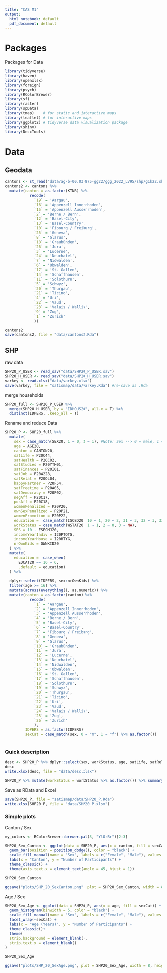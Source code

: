 ```yaml
---
title: "CAS M1"
output:
  html_notebook: default
  pdf_document: default
---
```


# Packages

Packages for Data
```r
library(tidyverse)
library(haven)
library(openxlsx)
library(foreign)
library(psych)
library(RColorBrewer)
library(sf)
library(raster)
library(spData)
library(tmap)    # for static and interactive maps
library(leaflet) # for interactive maps
library(ggplot2) # tidyverse data visualization package
library(shiny)
library(DescTools)
```

# Data

## Geodata

```r
cantons <- st_read("data/ag-b-00.03-875-gg22/ggg_2022_LV95/shp/g1k22.shp")
cantons2 <- cantons %>% 
  mutate(canton = as.factor(KTNR) %>% 
           recode(
             `19` = 'Aargau',
             `16` = 'Appenzell Innerrhoden',
             `15` = 'Appenzell Ausserrhoden',
             `2` = 'Berne / Bern',
             `12` = 'Basel-City',
             `13` = 'Basel-Country',
             `10` = 'Fibourg / Freiburg',
             `25` = 'Geneva',
             `8` = 'Glarus',
             `18` = 'Graubünden',
             `26` = 'Jura',
             `3` = 'Lucerne',
             `24` = 'Neuchatel',
             `7` = 'Nidwalden',
             `6` = 'Obwalden',
             `17` = 'St. Gallen',
             `14` = 'Schaffhausen',
             `11` = 'Solothurn',
             `5` = 'Schwyz',
             `20` = 'Thurgau',
             `21` = 'Ticino',
             `4` = 'Uri',
             `22` = 'Vaud',
             `23` = 'Valais / Wallis',
             `9` = 'Zug',
             `1` = 'Zurich'
             ))

cantons2
save(cantons2, file = "data/cantons2.Rda")
```

## SHP

raw data
```r
SHP20_P_USER <- read_sav("data/SHP20_P_USER.sav")
SHP20_H_USER <- read_sav("data/SHP20_H_USER.sav")
varkey <- read.xlsx("data/varkey.xlsx")
save(varkey, file = "satismap/data/varkey.Rda") #re-save as .Rda
```

merge households
```r
SHP20_full <- SHP20_P_USER %>% 
  merge(SHP20_H_USER, by = "IDHOUS20", all.x = T) %>% 
  distinct(IDPERS, .keep_all = T)
```

Rename and reduce Data
```r
SHP20_P <- SHP20_full %>% 
  mutate(
    sex = case_match(SEX20, 1 ~ 0, 2 ~ 1), #Note: Sex --> 0 = male, 1 = female
    age = AGE20,
    canton = CANTON20,
    satLife = P20C44,
    satHealth = P20C02,
    satStudies = P20YTH01,
    satFinances = P20I01,
    satJob = P20W228,
    satRelat = P20QL04,
    happyPartner = P20F54,
    satFreetime = P20A05,
    satDemocracy = P20P02,
    negAff = P20C17,
    posAff = P20C18,
    womenPenalized = P20P20,
    ownSexPenalized = P20P21,
    womenPromotion = P20P22,
    education =  case_match(ISCED20, 10 ~ 1, 20 ~ 2, 31 ~ 3, 32 ~ 3, 33 ~ 3, 41 ~ 4, 51 ~ 5, 51 ~ 5), #simplify education coding
    workStatus = case_match(WSTAT20, 1 ~ 1, 2 ~ 0, 3 ~ NA), 
    SES = 10 - ESECMJ20,
    incomeYearIndiv = I20PTOTG,
    incomeYearHouse = I20HTYG,
    nrOwnKids = OWNKID20
  ) %>% 
  mutate(
    education =  case_when(
      EDCAT20 == 16 ~ 6,
      .default = education)
  ) %>% 
  
  dplyr::select(IDPERS, sex:nrOwnKids) %>% 
  filter(age >= 16) %>% 
  mutate(across(everything(), as.numeric)) %>% 
  mutate(canton = as.factor(canton) %>% 
           recode(
             `1` = 'Aargau',
             `2` = 'Appenzell Innerrhoden',
             `3` = 'Appenzell Ausserrhoden',
             `4` = 'Berne / Bern',
             `5` = 'Basel-City',
             `6` = 'Basel-Country',
             `7` = 'Fibourg / Freiburg',
             `8` = 'Geneva',
             `9` = 'Glarus',
             `10` = 'Graubünden',
             `11` = 'Jura',
             `12` = 'Lucerne',
             `13` = 'Neuchatel',
             `14` = 'Nidwalden',
             `15` = 'Obwalden',
             `16` = 'St. Gallen',
             `17` = 'Schaffhausen',
             `18` = 'Solothurn',
             `19` = 'Schwyz',
             `20` = 'Thurgau',
             `21` = 'Ticino',
             `22` = 'Uri',
             `23` = 'Vaud',
             `24` = 'Valais / Wallis',
             `25` = 'Zug',
             `26` = 'Zurich'
             ),
         IDPERS = as.factor(IDPERS),
         sexCat = case_match(sex, 0 ~ "m", 1 ~ "f") %>% as.factor())
  
```

### Quick description

```r
desc <- SHP20_P %>% dplyr::select(sex, workStatus, age, satLife, satRelat, happyPartner, satHealth, satStudies, satFinances, satJob, satFreetime, satDemocracy, negAff, posAff, womenPenalized, ownSexPenalized, womenPromotion, education, SES, incomeYearIndiv, incomeYearHouse, nrOwnKids) %>%  describe() %>% round(2)
desc
write.xlsx(desc, file = "data/desc.xlsx")
```

```r
SHP20_P %>% mutate(workStatus = workStatus %>% as.factor()) %>% summary()
```

Save as RData and Excel
```r
save(SHP20_P, file = "satismap/data/SHP20_P.Rda")
write.xlsx(SHP20_P, file = "data/SHP20_P.xlsx")
```


### Simple plots

Canton / Sex 
```r
my_colors <- RColorBrewer::brewer.pal(3, "YlOrBr")[2:3]

SHP20_Sex_Canton <- ggplot(data = SHP20_P, aes(x = canton, fill = sexCat)) +
  geom_bar(position = position_dodge(), color = "black") +
  scale_fill_manual(name = "Sex", labels = c("Female", "Male"), values = my_colors) +
  labs(x = "Canton", y = "Number of Participants") +
  theme_classic() +
  theme(axis.text.x = element_text(angle = 45, hjust = 1))

SHP20_Sex_Canton

ggsave("plots/SHP_20_SexCanton.png", plot = SHP20_Sex_Canton, width = 8, height = 5)
```

Age / Sex
```r
SHP20_Sex_Age <- ggplot(data = SHP20_P, aes(x = age, fill = sexCat)) +
  geom_histogram(binwidth = 5, color = "black") +
  scale_fill_manual(name = "Sex", labels = c("Female", "Male"), values = my_colors) +
  facet_wrap(~sexCat) +
  labs(x = "Age (Years)", y = "Number of Participants") +
  theme_classic()+
  theme(
  strip.background = element_blank(),
  strip.text.x = element_blank()
)

SHP20_Sex_Age

ggsave("plots/SHP_20_SexAge.png", plot = SHP20_Sex_Age, width = 8, height = 3)
```






